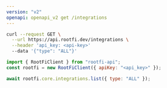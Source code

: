 ```yaml
---
version: "v2"
openapi: openapi_v2 get /integrations
---
```


<RequestExample>

```bash cURL
curl --request GET \
  --url https://api.rootfi.dev/integrations \
  --header 'api_key: <api-key>'
  --data '{"type": "ALL"}'
```

```javascript NodeJS
import { RootFiClient } from "rootfi-api";
const rootfi = new RootFiClient({ apiKey: "<api_key>" });

await rootfi.core.integrations.list({ type: "ALL" });
```

</RequestExample>
